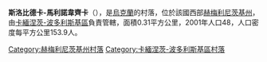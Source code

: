 {{coord|48|30|52|N|26|36|30|E|scale:100000|display=title}}

'''斯洛比德卡-馬利諾韋齊卡'''（{{lang-uk|Слобідка-Малиновецька}}），是[[烏克蘭|烏克蘭]]的村落，位於該國西部[[赫梅利尼茨基州|赫梅利尼茨基州]]，由[[卡緬涅茨-波多利斯基區|卡緬涅茨-波多利斯基區]]負責管轄，面積0.31平方公里，2001年人口48，人口密度每平方公里153.9人。

{{DEFAULTSORT:Слобідка-Малиновецька}}
[[Category:赫梅利尼茨基州村落|Category:赫梅利尼茨基州村落]]
[[Category:卡緬涅茨-波多利斯基區村落|Category:卡緬涅茨-波多利斯基區村落]]


{{Khmelnytskyi-geo-stub}}